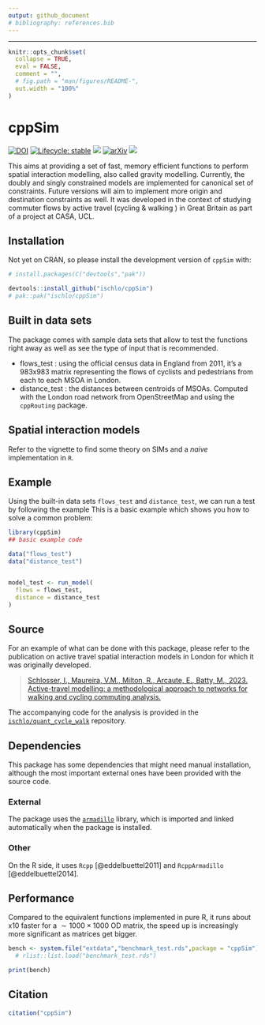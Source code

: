 ```yaml
---
output: github_document
# bibliography: references.bib
---
```


------------------------------------------------------------------------

<!-- README.md is generated from README.Rmd. Please edit that file -->

```r
knitr::opts_chunk$set(
  collapse = TRUE,
  eval = FALSE,
  comment = "",
  # fig.path = "man/figures/README-",
  out.width = "100%"
)
```

# cppSim

<!-- badges: start -->
[![DOI](https://zenodo.org/badge/DOI/10.5281/zenodo.14367756.svg)](https://doi.org/10.5281/zenodo.14367756)
[![Lifecycle: stable](https://img.shields.io/badge/lifecycle-stable-brightgreen.svg)](https://lifecycle.r-lib.org/articles/stages.html#stable) ![](https://github.com/ischlo/cppSim/actions/workflows/check-standard.yaml/badge.svg) [![arXiv](https://img.shields.io/badge/arXiv-1234.56789-b31b1b.svg?style=flat-square)](https://arxiv.org/abs/2309.02112)
![](https://github.com/ischlo/cppSim/actions/workflows/rhub.yaml/badge.svg)

<!-- ![](https://github.com/ischlo/cppSim/actions/workflows/test-coverage.yaml/badge.svg) -->

<!-- badges: end -->

This aims at providing a set of fast, memory efficient functions to perform spatial interaction modelling, also called gravity modelling. Currently, the doubly and singly constrained models are implemented for canonical set of constraints. Future versions will aim to implement more origin and destination constraints as well. It was developed in the context of studying commuter flows by active travel (cycling & walking ) in Great Britain as part of a project at CASA, UCL.

## Installation

Not yet on CRAN, so please install the development version of `cppSim` with:

``` r
# install.packages(C("devtools","pak"))

devtools::install_github("ischlo/cppSim")
# pak::pak("ischlo/cppSim")
```

## Built in data sets

The package comes with sample data sets that allow to test the functions right away as well as see the type of input that is recommended.

-   flows_test : using the official census data in England from 2011, it's a 983x983 matrix representing the flows of cyclists and pedestrians from each to each MSOA in London.
-   distance_test : the distances between centroids of MSOAs. Computed with the London road network from OpenStreetMap and using the `cppRouting` package.

## Spatial interaction models

Refer to the vignette to find some theory on SIMs and a *naive* implementation in `R`. 

## Example

Using the built-in data sets `flows_test` and `distance_test`, we can run a test by following the example This is a basic example which shows you how to solve a common problem:

```r
library(cppSim)
## basic example code

data("flows_test")
data("distance_test")


model_test <- run_model(
  flows = flows_test,
  distance = distance_test
)

```

## Source

For an example of what can be done with this package, please refer to the publication on active travel spatial interaction models in London for which it was originally developed.

> [Schlosser, I., Maureira, V.M., Milton, R., Arcaute, E., Batty, M., 2023. Active-travel modelling: a methodological approach to networks for walking and cycling commuting analysis.](http://arxiv.org/abs/2309.02112)

The accompanying code for the analysis is provided in the [`ischlo/quant_cycle_walk`](https://github.com/ischlo/quant_cycle_walk) repository.

## Dependencies

This package has some dependencies that might need manual installation, although the most important external ones have been provided with the source code. 

### External

The package uses the [`armadillo`](https://arma.sourceforge.net) library, which is imported and linked automatically when the package is installed.

### Other

On the R side, it uses `Rcpp` [@eddelbuettel2011] and `RcppArmadillo` [@eddelbuettel2014].

## Performance

Compared to the equivalent functions implemented in pure R, it runs about x10 faster for a $\sim 1000\times 1000$ OD matrix, the speed up is increasingly more significant as matrices get bigger.

```r

bench <- system.file("extdata","benchmark_test.rds",package = "cppSim")
  # rlist::list.load("benchmark_test.rds")

print(bench)

```

## Citation 

```r

citation("cppSim")

```


<!-- ## References -->
